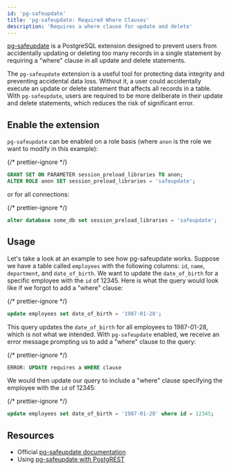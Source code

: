 ```yaml
---
id: 'pg-safeupdate'
title: 'pg-safeupdate: Required Where Clauses'
description: 'Requires a where clause for update and delete'
---
```


[pg-safeupdate](https://github.com/eradman/pg-safeupdate) is a PostgreSQL extension designed to prevent users from accidentally updating or deleting too many records in a single statement by requiring a "where" clause in all update and delete statements.

The `pg-safeupdate` extension is a useful tool for protecting data integrity and preventing accidental data loss. Without it, a user could accidentally execute an update or delete statement that affects all records in a table. With `pg-safeupdate`, users are required to be more deliberate in their update and delete statements, which reduces the risk of significant error.

## Enable the extension

`pg-safeupdate` can be enabled on a role basis (where `anon` is the role we want to modify in this example):

{/* prettier-ignore */}
```sql
GRANT SET ON PARAMETER session_preload_libraries TO anon;
ALTER ROLE anon SET session_preload_libraries = 'safeupdate';
```

or for all connections:

{/* prettier-ignore */}
```sql
alter database some_db set session_preload_libraries = 'safeupdate';
```

## Usage

Let's take a look at an example to see how pg-safeupdate works. Suppose we have a table called `employees` with the following columns: `id`, `name`, `department`, and `date_of_birth`. We want to update the `date_of_birth` for a specific employee with the `id` of 12345. Here is what the query would look like if we forgot to add a "where" clause:

{/* prettier-ignore */}
```sql
update employees set date_of_birth = '1987-01-28';
```

This query updates the `date_of_birth` for all employees to 1987-01-28, which is not what we intended. With `pg-safeupdate` enabled, we receive an error message prompting us to add a "where" clause to the query:

{/* prettier-ignore */}
```sql
ERROR: UPDATE requires a WHERE clause
```

We would then update our query to include a "where" clause specifying the employee with the `id` of 12345:

{/* prettier-ignore */}
```sql
update employees set date_of_birth = '1987-01-28' where id = 12345;
```

## Resources

- Official [pg-safeupdate documentation](https://github.com/eradman/pg-safeupdate)
- Using [pg-safeupdate with PostgREST](https://postgrest.org/en/v12/integrations/pg-safeupdate.html)
